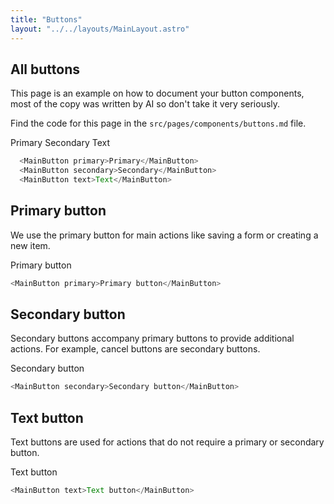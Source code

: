 ---
title: "Buttons"
layout: "../../layouts/MainLayout.astro"
---


## All buttons

This page is an example on how to document your button components, most of the copy was written by AI so don't take it very seriously.

Find the code for this page in the `src/pages/components/buttons.md` file.

<div class="component-preview">
    <MainButton primary>Primary</MainButton>
    <MainButton secondary>Secondary</MainButton>
    <MainButton text>Text</MainButton>
</div>

```js
  <MainButton primary>Primary</MainButton>
  <MainButton secondary>Secondary</MainButton>
  <MainButton text>Text</MainButton>
```

## Primary button

We use the primary button for main actions like saving a form or creating a new item.

<div class="component-preview">
    <MainButton primary>Primary button</MainButton>
</div>

```js
<MainButton primary>Primary button</MainButton>
```

## Secondary button

Secondary buttons accompany primary buttons to provide additional actions.
For example, cancel buttons are secondary buttons.

<div class="component-preview">
    <MainButton secondary>Secondary button</MainButton>
</div>

```js
<MainButton secondary>Secondary button</MainButton>
```

## Text button

Text buttons are used for actions that do not require a primary or secondary button.

<div class="component-preview">
    <MainButton text>Text button</MainButton>
</div>

```js
<MainButton text>Text button</MainButton>
```

